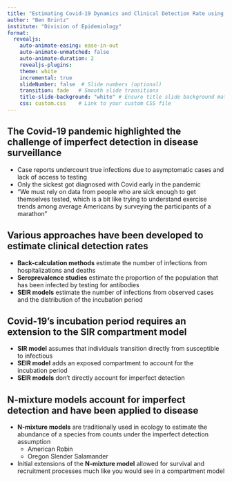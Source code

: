 ```yaml
---
title: "Estimating Covid-19 Dynamics and Clinical Detection Rate using the SEIR N-Mixture Model"
author: "Ben Brintz"
institute: "Division of Epidemiology"
format: 
  revealjs:
    auto-animate-easing: ease-in-out
    auto-animate-unmatched: false
    auto-animate-duration: 2
    revealjs-plugins: 
    theme: white
    incremental: true
    slideNumber: false  # Slide numbers (optional)
    transition: fade   # Smooth slide transitions
    title-slide-background: "white" # Ensure title slide background matches your style
    css: custom.css    # Link to your custom CSS file
---
```


## The Covid-19 pandemic highlighted the challenge of imperfect detection in disease surveillance {auto-animate="true" .scrollable}

- Case reports undercount true infections due to asymptomatic cases and lack of access to testing
- Only the sickest got diagnosed with Covid early in the pandemic 
- "We must rely on data
from people who are sick enough to get themselves tested, which is a bit like trying to understand exercise
trends among average Americans by surveying the participants of a marathon"

## Various approaches have been developed to estimate clinical detection rates {auto-animate="true" .scrollable}

- **Back-calculation methods** estimate the number of infections from hospitalizations and deaths
- **Seroprevalence studies** estimate the proportion of the population that has been infected by testing for antibodies
- **SEIR models** estimate the number of infections from observed cases and the distribution of the incubation period

## Covid-19's incubation period requires an extension to the SIR compartment model {auto-animate="true" .scrollable}

- **SIR model** assumes that individuals
transition directly from susceptible to infectious
- **SEIR model** adds an exposed compartment to account for the incubation period
- **SEIR models** don't directly account for imperfect detection

## N-mixture models account for imperfect detection and have been applied to disease

- **N-mixture models** are traditionally used in ecology to estimate the abundance of a species from counts under the imperfect detection assumption
    - American Robin
    - Oregon Slender Salamander 
- Initial extensions of the **N-mixture model** allowed for survival and recruitment processes much like you would see in a compartment model
